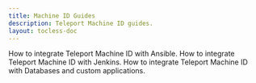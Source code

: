 ```yaml
---
title: Machine ID Guides
description: Teleport Machine ID guides.
layout: tocless-doc
---
```


<TileSet>
  <Tile icon="server" title="Using Teleport Machine ID with Ansible" href="./guides/ansible.mdx">
    How to integrate Teleport Machine ID with Ansible.
  </Tile>
  <Tile icon="server" title="Using Teleport Machine ID with Jenkins" href="./guides/jenkins.mdx">
    How to integrate Teleport Machine ID with Jenkins.
  </Tile>
  <Tile icon="database" title="Using Teleport Machine ID with Databases" href="./guides/databases.mdx">
    How to integrate Teleport Machine ID with Databases and custom applications.
  </Tile>
</TileSet>
